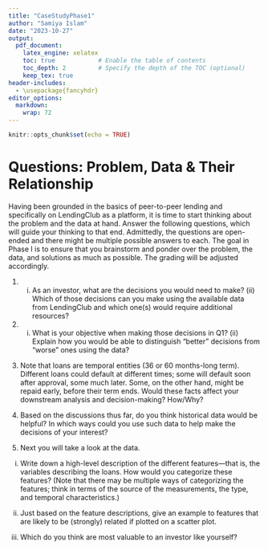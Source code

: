 ```yaml
---
title: "CaseStudyPhase1"
author: "Samiya Islam"
date: "2023-10-27"
output: 
  pdf_document:
    latex_engine: xelatex
    toc: true            # Enable the table of contents
    toc_depth: 2         # Specify the depth of the TOC (optional)
    keep_tex: true
header-includes:
  - \usepackage{fancyhdr}
editor_options: 
  markdown: 
    wrap: 72
---
```


```r
knitr::opts_chunk$set(echo = TRUE)
```

# Questions: Problem, Data & Their Relationship
Having been grounded in the basics of peer-to-peer lending and specifically on LendingClub
as a platform, it is time to start thinking about the problem and the data at hand.
Answer the following questions, which will guide your thinking to that end. Admittedly, the
questions are open-ended and there might be multiple possible answers to each. The goal
in Phase I is to ensure that you brainstorm and ponder over the problem, the data, and
solutions as much as possible. The grading will be adjusted accordingly.

1. (i) As an investor, what are the decisions you would need to make? (ii) Which of
those decisions can you make using the available data from LendingClub and which
one(s) would require additional resources?



2. (i) What is your objective when making those decisions in Q1? (ii) Explain how you
would be able to distinguish “better” decisions from “worse” ones using the data?

3. Note that loans are temporal entities (36 or 60 months-long term). Different loans
could default at different times; some will default soon after approval, some much
later. Some, on the other hand, might be repaid early, before their term ends.
Would these facts affect your downstream analysis and decision-making? How/Why?

4. Based on the discussions thus far, do you think historical data would be helpful? In
which ways could you use such data to help make the decisions of your interest?

5. Next you will take a look at the data.

(i) Write down a high-level description of the different features—that is, the variables describing the loans. How would you categorize these features? (Note that
there may be multiple ways of categorizing the features; think in terms of the
source of the measurements, the type, and temporal characteristics.)

(ii) Just based on the feature descriptions, give an example to features that are
likely to be (strongly) related if plotted on a scatter plot.

(iii) Which do you think are most valuable to an investor like yourself?







